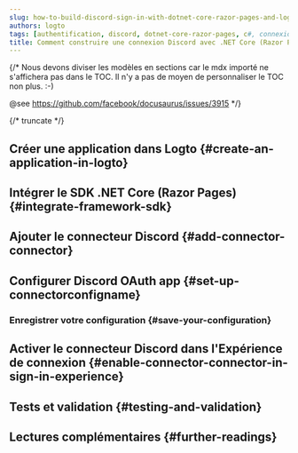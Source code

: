 ```yaml
---
slug: how-to-build-discord-sign-in-with-dotnet-core-razor-pages-and-logto
authors: logto
tags: [authentification, discord, dotnet-core-razor-pages, c#, connexion sociale, connexion, login]
title: Comment construire une connexion Discord avec .NET Core (Razor Pages)
---
```


{/*
  Nous devons diviser les modèles en sections car le mdx importé ne s'affichera pas dans le TOC.
  Il n'y a pas de moyen de personnaliser le TOC non plus. :-)

  @see https://github.com/facebook/docusaurus/issues/3915
*/}




{/* truncate */}

<Intro connector={connector} sdk=".NET Core (Razor Pages)" link="https://learn.microsoft.com/aspnet/core/razor-pages" />

## Créer une application dans Logto \{#create-an-application-in-logto}

<CreateApplication type="Application web traditionnelle" framework=".NET Core (Razor Pages)" />

## Intégrer le SDK .NET Core (Razor Pages) \{#integrate-framework-sdk}

<IntegrateSdk />

## Ajouter le connecteur Discord \{#add-connector-connector}

<AddSocialConnector connector={connector} framework=".NET Core (Razor Pages)" />

## Configurer Discord OAuth app \{#set-up-connectorconfigname}

<ConnectorGuide />

### Enregistrer votre configuration \{#save-your-configuration}

<SaveYourConfiguration connector={connector} />

## Activer le connecteur Discord dans l'Expérience de connexion \{#enable-connector-connector-in-sign-in-experience}

<EnableSocialConnector connector={connector} />

## Tests et validation \{#testing-and-validation}

<TestingAndValidation connector={connector} sdk=".NET Core (Razor Pages)" />

## Lectures complémentaires \{#further-readings}

<FurtherReadings />